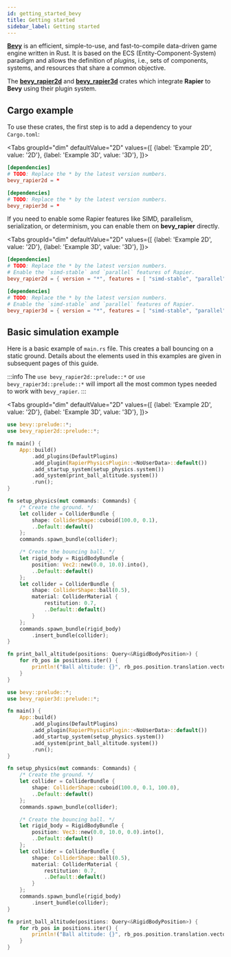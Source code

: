 ```yaml
---
id: getting_started_bevy
title: Getting started
sidebar_label: Getting started
---
```



[**Bevy**](https://bevyengine.org) is an efficient, simple-to-use, and fast-to-compile data-driven game engine written
in Rust. It is based on the ECS (Entity-Component-System) paradigm and allows the definition of _plugins_, i.e., sets
of components, systems, and resources that share a common objective.

The [**bevy_rapier2d**](https://crates.io/crates/bevy_rapier2d) and [**bevy_rapier3d**](https://crates.io/crates/bevy_rapier3d)
crates which integrate **Rapier** to **Bevy** using their plugin system.


## Cargo example
To use these crates, the first step is to add a dependency to your `Cargo.toml`:

<Tabs
groupId="dim"
defaultValue="2D"
values={[
{label: 'Example 2D', value: '2D'},
{label: 'Example 3D', value: '3D'},
]}>
<TabItem value="2D">

```toml
[dependencies]
# TODO: Replace the * by the latest version numbers.
bevy_rapier2d = *
```

  </TabItem>
  <TabItem value="3D">

```toml
[dependencies]
# TODO: Replace the * by the latest version numbers.
bevy_rapier3d = *
```

  </TabItem>
</Tabs>

If you need to enable some Rapier features like SIMD, parallelism, serialization, or determinism, you can enable them on
**bevy_rapier** directly.


<Tabs
groupId="dim"
defaultValue="2D"
values={[
{label: 'Example 2D', value: '2D'},
{label: 'Example 3D', value: '3D'},
]}>
<TabItem value="2D">

```toml
[dependencies]
# TODO: Replace the * by the latest version numbers.
# Enable the `simd-stable` and `parallel` features of Rapier.
bevy_rapier2d = { version = "*", features = [ "simd-stable", "parallel" ] }
```

  </TabItem>
  <TabItem value="3D">

```toml
[dependencies]
# TODO: Replace the * by the latest version numbers.
# Enable the `simd-stable` and `parallel` features of Rapier.
bevy_rapier3d = { version = "*", features = [ "simd-stable", "parallel" ] }
```

  </TabItem>
</Tabs>


## Basic simulation example

Here is a basic example of `main.rs` file. This creates a ball bouncing on a static ground. Details about the
elements used in this examples are given in subsequent pages of this guide.

:::info
The `use bevy_rapier2d::prelude::*` or `use bevy_rapier3d::prelude::*` will import all the most common types
needed to work with `bevy_rapier`.
:::

<Tabs
groupId="dim"
defaultValue="2D"
values={[
{label: 'Example 2D', value: '2D'},
{label: 'Example 3D', value: '3D'},
]}>
<TabItem value="2D">

```rust
use bevy::prelude::*;
use bevy_rapier2d::prelude::*;

fn main() {
    App::build()
        .add_plugins(DefaultPlugins)
        .add_plugin(RapierPhysicsPlugin::<NoUserData>::default())
        .add_startup_system(setup_physics.system())
        .add_system(print_ball_altitude.system())
        .run();
}

fn setup_physics(mut commands: Commands) {
    /* Create the ground. */
    let collider = ColliderBundle {
        shape: ColliderShape::cuboid(100.0, 0.1),
        ..Default::default()
    };
    commands.spawn_bundle(collider);

    /* Create the bouncing ball. */
    let rigid_body = RigidBodyBundle {
        position: Vec2::new(0.0, 10.0).into(),
        ..Default::default()
    };
    let collider = ColliderBundle {
        shape: ColliderShape::ball(0.5),
        material: ColliderMaterial {
            restitution: 0.7,
            ..Default::default()
        }
    };
    commands.spawn_bundle(rigid_body)
        .insert_bundle(collider);
}

fn print_ball_altitude(positions: Query<&RigidBodyPosition>) {
    for rb_pos in positions.iter() {
        println!("Ball altitude: {}", rb_pos.position.translation.vector.y);
    }
}
```

  </TabItem>
  <TabItem value="3D">

```rust
use bevy::prelude::*;
use bevy_rapier3d::prelude::*;

fn main() {
    App::build()
        .add_plugins(DefaultPlugins)
        .add_plugin(RapierPhysicsPlugin::<NoUserData>::default())
        .add_startup_system(setup_physics.system())
        .add_system(print_ball_altitude.system())
        .run();
}

fn setup_physics(mut commands: Commands) {
    /* Create the ground. */
    let collider = ColliderBundle {
        shape: ColliderShape::cuboid(100.0, 0.1, 100.0),
        ..Default::default()
    };
    commands.spawn_bundle(collider);

    /* Create the bouncing ball. */
    let rigid_body = RigidBodyBundle {
        position: Vec3::new(0.0, 10.0, 0.0).into(),
        ..Default::default()
    };
    let collider = ColliderBundle {
        shape: ColliderShape::ball(0.5),
        material: ColliderMaterial {
            restitution: 0.7,
            ..Default::default()
        }
    };
    commands.spawn_bundle(rigid_body)
        .insert_bundle(collider);
}

fn print_ball_altitude(positions: Query<&RigidBodyPosition>) {
    for rb_pos in positions.iter() {
        println!("Ball altitude: {}", rb_pos.position.translation.vector.y);
    }
}
```

  </TabItem>
</Tabs>
